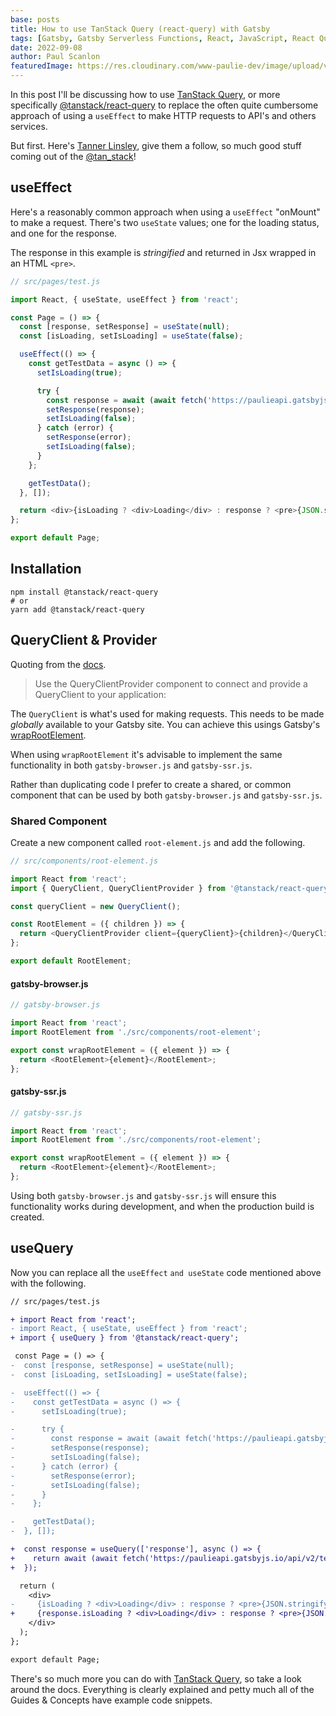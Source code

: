 ```yaml
---
base: posts
title: How to use TanStack Query (react-query) with Gatsby
tags: [Gatsby, Gatsby Serverless Functions, React, JavaScript, React Query]
date: 2022-09-08
author: Paul Scanlon
featuredImage: https://res.cloudinary.com/www-paulie-dev/image/upload/v1662654507/paulie.dev/2022/09/how-to-use-tanstack-query-with-gatsby_lzbhbi.jpg
---
```


In this post I'll be discussing how to use [TanStack Query](https://tanstack.com/query/v4), or more specifically
[@tanstack/react-query](https://tanstack.com/query/v4/docs/installation) to replace the often quite cumbersome approach
of using a `useEffect` to make HTTP requests to API's and others services.

But first. Here's [Tanner Linsley](https://twitter.com/tannerlinsley), give them a follow, so much good stuff coming out
of the [@tan_stack](https://twitter.com/tan_stack)!

## useEffect

Here's a reasonably common approach when using a `useEffect` "onMount" to make a request. There's two `useState` values;
one for the loading status, and one for the response.

The response in this example is _stringified_ and returned in Jsx wrapped in an HTML `<pre>`.

```javascript
// src/pages/test.js

import React, { useState, useEffect } from 'react';

const Page = () => {
  const [response, setResponse] = useState(null);
  const [isLoading, setIsLoading] = useState(false);

  useEffect(() => {
    const getTestData = async () => {
      setIsLoading(true);

      try {
        const response = await (await fetch('https://paulieapi.gatsbyjs.io/api/v2/test')).json();
        setResponse(response);
        setIsLoading(false);
      } catch (error) {
        setResponse(error);
        setIsLoading(false);
      }
    };

    getTestData();
  }, []);

  return <div>{isLoading ? <div>Loading</div> : response ? <pre>{JSON.stringify(response, null, 2)}</pre> : null}</div>;
};

export default Page;
```

## Installation

```shell
npm install @tanstack/react-query
# or
yarn add @tanstack/react-query
```

## QueryClient & Provider

Quoting from the [docs](https://tanstack.com/query/v4/docs/reference/QueryClientProvider).

> Use the QueryClientProvider component to connect and provide a QueryClient to your application:

The `QueryClient` is what's used for making requests. This needs to be made _globally_ available to your Gatsby site.
You can achieve this usings Gatsby's
[wrapRootElement](https://www.gatsbyjs.com/docs/reference/config-files/gatsby-ssr/#wrapRootElement).

When using `wrapRootElement` it's advisable to implement the same functionality in both `gatsby-browser.js` and
`gatsby-ssr.js`.

Rather than duplicating code I prefer to create a shared, or common component that can be used by both
`gatsby-browser.js` and `gatsby-ssr.js`.

### Shared Component

Create a new component called `root-element.js` and add the following.

```javascript
// src/components/root-element.js

import React from 'react';
import { QueryClient, QueryClientProvider } from '@tanstack/react-query';

const queryClient = new QueryClient();

const RootElement = ({ children }) => {
  return <QueryClientProvider client={queryClient}>{children}</QueryClientProvider>;
};

export default RootElement;
```

#### gatsby-browser.js

```javascript
// gatsby-browser.js

import React from 'react';
import RootElement from './src/components/root-element';

export const wrapRootElement = ({ element }) => {
  return <RootElement>{element}</RootElement>;
};
```

#### gatsby-ssr.js

```javascript
// gatsby-ssr.js

import React from 'react';
import RootElement from './src/components/root-element';

export const wrapRootElement = ({ element }) => {
  return <RootElement>{element}</RootElement>;
};
```

Using both `gatsby-browser.js` and `gatsby-ssr.js` will ensure this functionality works during development, and when the
production build is created.

## useQuery

Now you can replace all the `useEffect` `and useState` code mentioned above with the following.

```diff
// src/pages/test.js

+ import React from 'react';
- import React, { useState, useEffect } from 'react';
+ import { useQuery } from '@tanstack/react-query';

 const Page = () => {
-  const [response, setResponse] = useState(null);
-  const [isLoading, setIsLoading] = useState(false);

-  useEffect(() => {
-    const getTestData = async () => {
-      setIsLoading(true);

-      try {
-        const response = await (await fetch('https://paulieapi.gatsbyjs.io/api/v2/test')).json();
-        setResponse(response);
-        setIsLoading(false);
-      } catch (error) {
-        setResponse(error);
-        setIsLoading(false);
-      }
-    };

-    getTestData();
-  }, []);

+  const response = useQuery(['response'], async () => {
+    return await (await fetch('https://paulieapi.gatsbyjs.io/api/v2/test')).json();
+  });

  return (
    <div>
-     {isLoading ? <div>Loading</div> : response ? <pre>{JSON.stringify(response, null, 2)}</pre> : null}
+     {response.isLoading ? <div>Loading</div> : response ? <pre>{JSON.stringify(response.data, null, 2)}</pre> : null}
    </div>
  );
};

export default Page;
```

There's so much more you can do with [TanStack Query](https://tanstack.com/query/v4), so take a look around the docs.
Everything is clearly explained and petty much all of the Guides & Concepts have example code snippets.
